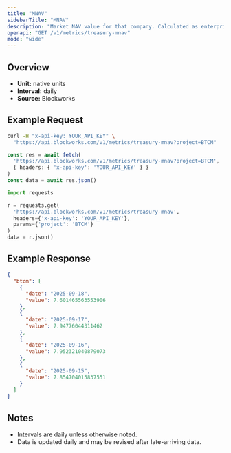 ```yaml
---
title: "MNAV"
sidebarTitle: "MNAV"
description: "Market NAV value for that company. Calculated as enterprise value / NAV"
openapi: "GET /v1/metrics/treasury-mnav"
mode: "wide"
---
```


## Overview

- **Unit:** native units
- **Interval:** daily
- **Source:** Blockworks

## Example Request

<CodeGroup>

```bash cURL
curl -H "x-api-key: YOUR_API_KEY" \
  "https://api.blockworks.com/v1/metrics/treasury-mnav?project=BTCM"
```

```typescript TypeScript
const res = await fetch(
  'https://api.blockworks.com/v1/metrics/treasury-mnav?project=BTCM',
  { headers: { 'x-api-key': 'YOUR_API_KEY' } }
)
const data = await res.json()
```

```python Python
import requests

r = requests.get(
  'https://api.blockworks.com/v1/metrics/treasury-mnav',
  headers={'x-api-key': 'YOUR_API_KEY'},
  params={'project': 'BTCM'}
)
data = r.json()
```

</CodeGroup>

## Example Response

```json
{
  "btcm": [
    {
      "date": "2025-09-18",
      "value": 7.601465563553906
    },
    {
      "date": "2025-09-17",
      "value": 7.94776044311462
    },
    {
      "date": "2025-09-16",
      "value": 7.952321040879073
    },
    {
      "date": "2025-09-15",
      "value": 7.854704015837551
    }
  ]
}
```

## Notes
- Intervals are daily unless otherwise noted.
- Data is updated daily and may be revised after late-arriving data.